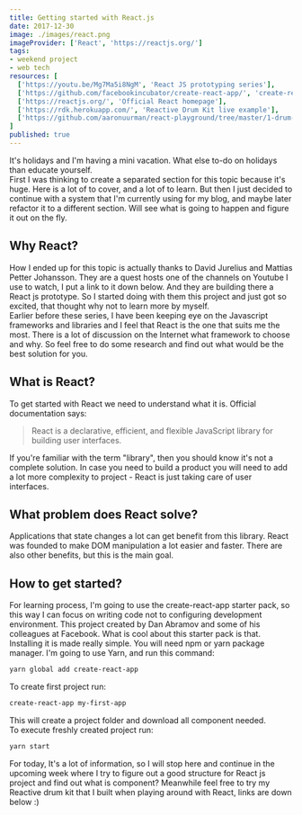 ```yaml
---
title: Getting started with React.js
date: 2017-12-30
image: ./images/react.png
imageProvider: ['React', 'https://reactjs.org/']
tags: 
- weekend project
- web tech
resources: [
  ['https://youtu.be/Mg7Ma5i8NgM', 'React JS prototyping series'],
  ['https://github.com/facebookincubator/create-react-app/', 'create-react-app'],
  ['https://reactjs.org/', 'Official React homepage'],
  ['https://rdk.herokuapp.com/', 'Reactive Drum Kit live example'],
  ['https://github.com/aaronuurman/react-playground/tree/master/1-drum-kit', 'Reactive Drum Kit source code']
]
published: true
---
```


It's holidays and I'm having a mini vacation. What else to-do on holidays than
educate yourself.<br/> First I was thinking to create a separated section for
this topic because it's huge. Here is a lot of to cover, and a lot of to learn.
But then I just decided to continue with a system that I'm currently using for
my blog, and maybe later refactor it to a different section. Will see what is
going to happen and figure it out on the fly.<br/>

## Why React?

How I ended up for this topic is actually thanks to David Jurelius and Mattias
Petter Johansson. They are a quest hosts one of the channels on Youtube I use to
watch, I put a link to it down below. And they are building there a React js
prototype. So I started doing with them this project and just got so excited,
that thought why not to learn more by myself. <br/> Earlier before these series,
I have been keeping eye on the Javascript frameworks and libraries and I feel
that React is the one that suits me the most. There is a lot of discussion on
the Internet what framework to choose and why. So feel free to do some research
and find out what would be the best solution for you.<br/>

## What is React?

To get started with React we need to understand what it is. Official
documentation says:

> React is a declarative, efficient, and flexible JavaScript library for
> building user interfaces.

If you're familiar with the term "library", then you should know it's not a
complete solution. In case you need to build a product you will need to add a
lot more complexity to project - React is just taking care of user interfaces.

## What problem does React solve?

Applications that state changes a lot can get benefit from this library. React
was founded to make DOM manipulation a lot easier and faster. There are also
other benefits, but this is the main goal.

## How to get started?

For learning process, I'm going to use the create-react-app starter pack, so
this way I can focus on writing code not to configuring development environment.
This project created by Dan Abramov and some of his colleagues at Facebook. What
is cool about this starter pack is that.<br /> Installing it is made really
simple. You will need npm or yarn package manager. I'm going to use Yarn, and
run this command:
```bash
yarn global add create-react-app
```

To create first project run:
```bash
create-react-app my-first-app
```

This will create a project folder and download all component needed.<br/>
To execute freshly created project run:
```bash
yarn start
```

For today, It's a lot of information, so I will stop here and continue in the
upcoming week where I try to figure out a good structure for React js project
and find out what is component? Meanwhile feel free to try my Reactive drum kit
that I built when playing around with React, links are down below :)
